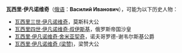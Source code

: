 '''瓦西里·伊凡诺维奇'''（[[俄语|俄语]]：'''Василий Иванович'''），可能为以下历史人物：

*[[瓦西里三世·伊凡诺维奇|瓦西里三世·伊凡诺维奇]]，莫斯科大公
*[[瓦西里四世·伊凡诺维奇·叔伊斯基|瓦西里四世·伊凡诺维奇·叔伊斯基]]，俄罗斯帝国沙皇
*[[瓦西里·伊凡诺维奇·舍米亚契奇|瓦西里·伊凡诺维奇·舍米亚契奇]]，诺夫哥罗德-谢韦尔斯基公爵 
*[[瓦西里·伊凡诺维奇_(梁赞)|瓦西里·伊凡诺维奇 (梁赞)]]，梁赞大公

{{Disambiguation|V|Cat=八字以上人名译名消歧义}}